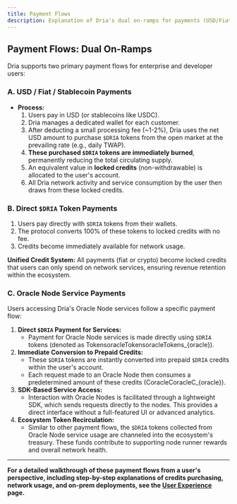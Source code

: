 ```yaml
---
title: Payment Flows
description: Explanation of Dria's dual on-ramps for payments (USD/Fiat and Direct `$DRIA`) and the Unified Credit System.
---
```


## Payment Flows: Dual On-Ramps

Dria supports two primary payment flows for enterprise and developer users:

### **A. USD / Fiat / Stablecoin Payments**
- **Process:**
    1. Users pay in USD (or stablecoins like USDC).
    2. Dria manages a dedicated wallet for each customer.
    3. After deducting a small processing fee (~1-2%), Dria uses the net USD amount to purchase `$DRIA` tokens from the open market at the prevailing rate (e.g., daily TWAP).
    4. **These purchased `$DRIA` tokens are immediately burned**, permanently reducing the total circulating supply.
    5. An equivalent value in **locked credits** (non-withdrawable) is allocated to the user's account.
    6. All Dria network activity and service consumption by the user then draws from these locked credits.

### **B. Direct `$DRIA` Token Payments**
1. Users pay directly with `$DRIA` tokens from their wallets.
2. The protocol converts 100% of these tokens to locked credits with no fee.
3. Credits become immediately available for network usage.

**Unified Credit System:**
All payments (fiat or crypto) become locked credits that users can only spend on network services, ensuring revenue retention within the ecosystem.

### **C. Oracle Node Service Payments**
Users accessing Dria's Oracle Node services follow a specific payment flow:

1.  **Direct `$DRIA` Payment for Services:**
    *   Payment for Oracle Node services is made directly using `$DRIA` tokens (denoted as TokensoracleTokensoracleTokens_{oracle}).
2.  **Immediate Conversion to Prepaid Credits:**
    *   These `$DRIA` tokens are instantly converted into prepaid `$DRIA` credits within the user's account.
    *   Each request made to an Oracle Node then consumes a predetermined amount of these credits (CoracleCoracleC_{oracle}).
3.  **SDK-Based Service Access:**
    *   Interaction with Oracle Nodes is facilitated through a lightweight SDK, which sends requests directly to the nodes. This provides a direct interface without a full-featured UI or advanced analytics.
4.  **Ecosystem Token Recirculation:**
    *   Similar to other payment flows, the `$DRIA` tokens collected from Oracle Node service usage are channeled into the ecosystem's treasury. These funds contribute to supporting node runner rewards and overall network health. 

---

**For a detailed walkthrough of these payment flows from a user's perspective, including step-by-step explanations of credits purchasing, network usage, and on-prem deployments, see the [User Experience](/docs/user-experience) page.** 